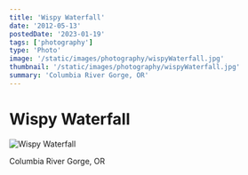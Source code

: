 ```yaml
---
title: 'Wispy Waterfall'
date: '2012-05-13'
postedDate: '2023-01-19'
tags: ['photography']
type: 'Photo'
image: '/static/images/photography/wispyWaterfall.jpg'
thumbnail: '/static/images/photography/wispyWaterfall.jpg'
summary: 'Columbia River Gorge, OR'
---
```


# Wispy Waterfall

![Wispy Waterfall](/static/images/photography/wispyWaterfall.jpg)

Columbia River Gorge, OR